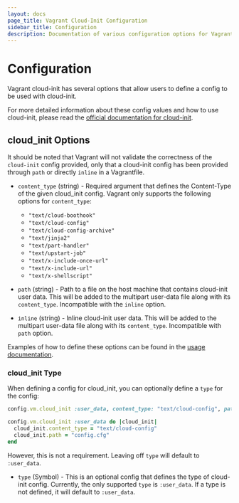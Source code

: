 ```yaml
---
layout: docs
page_title: Vagrant Cloud-Init Configuration
sidebar_title: Configuration
description: Documentation of various configuration options for Vagrant cloud-init
---
```


# Configuration

Vagrant cloud-init has several options that allow users to define a config to be
used with cloud-init.

For more detailed information about these config values and how to use cloud-init,
please read the [official documentation for cloud-init](https://cloudinit.readthedocs.io/en/latest/index.html).

## cloud_init Options

It should be noted that Vagrant will not validate the correctness of the `cloud-init`
config provided, only that a cloud-init config has been provided through `path`
or directly `inline` in a Vagrantfile.

- `content_type` (string) - Required argument that defines the Content-Type of the
given cloud_init config. Vagrant only supports the following options for `content_type`:

   + `"text/cloud-boothook"`
   + `"text/cloud-config"`
   + `"text/cloud-config-archive"`
   + `"text/jinja2"`
   + `"text/part-handler"`
   + `"text/upstart-job"`
   + `"text/x-include-once-url"`
   + `"text/x-include-url"`
   + `"text/x-shellscript"`

- `path` (string) - Path to a file on the host machine that contains
cloud-init user data. This will be added to the multipart user-data file along
with its `content_type`. Incompatible with the `inline` option.
- `inline` (string) - Inline cloud-init user data. This will be added to the
multipart user-data file along with its `content_type`. Incompatible with `path`
option.

Examples of how to define these options can be found in the
[usage documentation](/docs/cloud-init/configuration).

### cloud_init Type

When defining a config for cloud_init, you can optionally define a `type` for the config:

```ruby
config.vm.cloud_init :user_data, content_type: "text/cloud-config", path: "config.cfg"

config.vm.cloud_init :user_data do |cloud_init|
  cloud_init.content_type = "text/cloud-config"
  cloud_init.path = "config.cfg"
end

```

However, this is not a requirement. Leaving off `type` will default to `:user_data`.

- `type` (Symbol) - This is an optional config that defines the type of
cloud-init config. Currently, the only supported `type` is `:user_data`. If a type
is not defined, it will default to `:user_data`.

